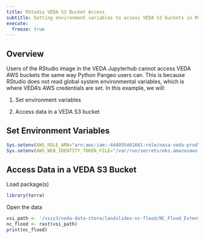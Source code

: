 ```yaml
---
title: RStudio VEDA S3 Bucket Access
subtitle: Setting environment variables to access VEDA S3 buckets in RStudio
execute:
  freeze: true
---
```


## Overview
Users of the RStudio image in the VEDA Jupyterhub cannot access VEDA AWS buckets the same way Python Pangeo users can. This is because RStudio does not read global system environmental variables, which is where VEDA’s AWS credentials are set. In this example, we will:

1. Set environment variables

2. Access data in a VEDA S3 bucket

## Set Environment Variables

```r
Sys.setenv(AWS_ROLE_ARN="arn:aws:iam::444055461661:role/nasa-veda-prod")
Sys.setenv(AWS_WEB_IDENTITY_TOKEN_FILE="/var/run/secrets/eks.amazonaws.com/serviceaccount/token")
```

## Access Data in a VEDA S3 Bucket

Load package(s)

```r
library(terra)
```

Open the data

```r
vsi_path <- '/vsis3/veda-data-store/landslides-nc-flood/NC_Flood_Extent_2024-09-29.tif'
nc_flood <- rast(vsi_path)
print(nc_flood)
```
